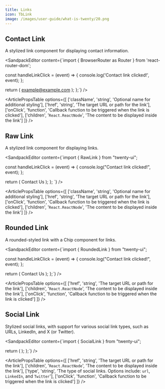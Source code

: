 ```yaml
---
title: Links
icon: TbLink
image: /images/user-guide/what-is-twenty/20.png
---
```


## Contact Link

A stylized link component for displaying contact information.

<ArticleTabs label1="Usage" label2="Props">
<ArticleTab>

<SandpackEditor content={`import { BrowserRouter as Router } from 'react-router-dom';


  const handleLinkClick = (event) => {
    console.log('Contact link clicked!', event);
  };

  return (
    <Router>
      <ContactLink
        className
        href="mailto:example@example.com"
        onClick={handleLinkClick}
      >
        example@example.com
      </ContactLink>
    </Router>
  );
};`} />


</ArticleTab>
<ArticleTab>

<ArticlePropsTable options={[
  ['className', 'string', 'Optional name for additional styling'],
  ['href', 'string', 'The target URL or path for the link'],
  ['onClick', 'function', 'Callback function to be triggered when the link is clicked'],
  ['children', '`React.ReactNode`', 'The content to be displayed inside the link']
]} />


</ArticleTab>

</ArticleTabs>

## Raw Link

A stylized link component for displaying links. 

<ArticleTabs label1="Usage" label2="Props">
<ArticleTab>

<SandpackEditor content={`import { RawLink } from "twenty-ui";

  const handleLinkClick = (event) => {
    console.log("Contact link clicked!", event);
  };

  return (
    <Router>
      <RawLink className href="/contact" onClick={handleLinkClick}>
        Contact Us
      </RawLink>
    </Router>
  );
};
`} />


</ArticleTab>
<ArticleTab>

<ArticlePropsTable options={[
  ['className', 'string', 'Optional name for additional styling'],
  ['href', 'string', 'The target URL or path for the link'],
  ['onClick', 'function', 'Callback function to be triggered when the link is clicked'],
  ['children', '`React.ReactNode`', 'The content to be displayed inside the link']
]} />


</ArticleTab>
</ArticleTabs>


## Rounded Link

A rounded-styled link with a Chip component for links.

<ArticleTabs label1="Usage" label2="Props">
<ArticleTab>

<SandpackEditor content={`import { RoundedLink } from "twenty-ui";

  const handleLinkClick = (event) => {
    console.log("Contact link clicked!", event);
  };

  return (
    <Router>
      <RoundedLink href="/contact" onClick={handleLinkClick}>
        Contact Us
      </RoundedLink>
    </Router>
  );
};`} />

</ArticleTab>

<ArticleTab>

<ArticlePropsTable options={[
  ['href', 'string', 'The target URL or path for the link'],
  ['children', '`React.ReactNode`', 'The content to be displayed inside the link'],
  ['onClick', 'function', 'Callback function to be triggered when the link is clicked']
]} />

</ArticleTab>
</ArticleTabs>

## Social Link

Stylized social links, with support for various social link types, such as URLs, LinkedIn, and X (or Twitter).  

<ArticleTabs label1="Usage" label2="Props">
<ArticleTab>

<SandpackEditor content={`import { SocialLink } from "twenty-ui";

  return (
    <Router>
      <SocialLink
        type="twitter"
        href="https://twitter.com/twentycrm"
      ></SocialLink>
    </Router>
  );
};`} />

</ArticleTab>
<ArticleTab>

<ArticlePropsTable options={[
  ['href', 'string', 'The target URL or path for the link'],
  ['children', '`React.ReactNode`', 'The content to be displayed inside the link'],
  ['type', 'string', 'The type of social links. Options include: `url`, `LinkedIn`, and `Twitter`'],
  ['onClick', 'function', 'Callback function to be triggered when the link is clicked']
]} />


</ArticleTab>
</ArticleTabs>

<ArticleEditContent></ArticleEditContent>